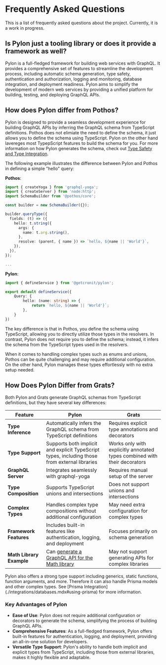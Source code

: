 
# Frequently Asked Questions

This is a list of frequently asked questions about the project. Currently, it is a work in progress.

## Is Pylon just a tooling library or does it provide a framework as well?

Pylon is a full-fledged framework for building web services with GraphQL.
It provides a comprehensive set of features to streamline the development process, including automatic schema generation,
type safety, authentication and authorization, logging and monitoring, database integration, and deployment readiness.
Pylon aims to simplify the development of modern web services by providing a unified platform for building, testing, and deploying GraphQL APIs.


## How does Pylon differ from Pothos?

Pylon is designed to provide a seamless development experience for building GraphQL APIs by inferring the GraphQL schema from TypeScript definitions.
Pothos does not elimiate the need to define the schema, it just allows you to define the schema using TypeScript. Pylon on the other hand lavereges most TypepScript features to build
the schema for you. For more information on how Pylon generates the schema, check out [Type Safety and Type Integration](./core-concepts/type-safety-and-type-integration.mdx#type-variants-and-graphql). 


The following example illustrates the difference between Pylon and Pothos in defining a simple "hello" query:

**Pothos**:
```typescript {3,5,7,11}
import { createYoga } from 'graphql-yoga';
import { createServer } from 'node:http';
import SchemaBuilder from '@pothos/core';

const builder = new SchemaBuilder({});

builder.queryType({
  fields: (t) => ({
    hello: t.string({
      args: {
        name: t.arg.string(),
      },
      resolve: (parent, { name }) => `hello, ${name || 'World'}`,
    }),
  }),
});

...
```

**Pylon**:
```typescript
import { defineService } from '@getcronit/pylon';

export default defineService({
    Query: {
        hello: (name: string) => {
            return `hello, ${name || 'World'}`;
        },
    }
})
```

The key difference is that in Pothos, you define the schema using TypeScript, allowing you to directly utilize those types in the resolvers.
In contrast, Pylon does not require you to define the schema; instead, it infers the schema from the TypeScript types used in the resolvers.

When it comes to handling complex types such as enums and unions, Pothos can be quite challenging and may require additional configuration.
On the other hand, Pylon manages these types effortlessly with no extra setup needed.

## How Does Pylon Differ from Grats?

Both Pylon and Grats generate GraphQL schemas from TypeScript definitions, but they have several key differences:

| Feature | Pylon | Grats |
| --- | --- | --- |
| **Type Inference** | Automatically infers the GraphQL schema from TypeScript definitions | Requires explicit type annotations and decorators |
| **Type Support** | Supports both implicit and explicit TypeScript types, including those from external libraries | Works only with explicitly annotated types combined with their decorators |
| **GraphQL Server** | Integrates seamlessly with graphql-yoga | Requires manual setup of the server |
| **Type Composition** | Supports TypeScript unions and intersections | Does not support unions and intersections |
| **Complex Types** | Handles complex type compositions without additional configuration | May need extra configuration for complex types |
| **Framework Features** | Includes built-in features like authentication, logging, and deployment | Focuses primarily on schema generation |
| **Math Library Example** | Can [generate a GraphQL API for the Math library](./getting-started.mdx#highly-complex-types) | May not support generating APIs for complex libraries |

<Callout>
Pylon also offers a strong type support including generics, static functions, function arguments, and more. Therefore it can also handle Prisma models and other complex types.
See [Prisma Integration](./integrations/databases.mdx#using-prisma) for more information.
</Callout>

### Key Advantages of Pylon
- **Ease of Use**: Pylon does not require additional configuration or decorators to generate the schema, simplifying the process of building GraphQL APIs.
- **Comprehensive Features**: As a full-fledged framework, Pylon offers built-in features for authentication, logging, and deployment, providing an all-in-one solution for developers.
- **Versatile Type Support**: Pylon's ability to handle both implicit and explicit types from TypeScript, including those from external libraries, makes it highly flexible and adaptable.